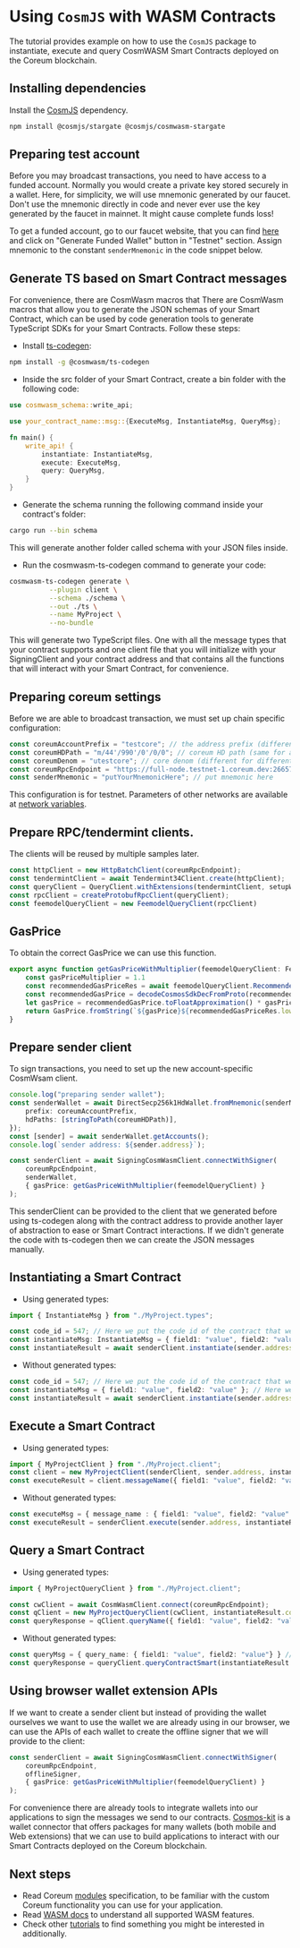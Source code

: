 # Using `CosmJS` with WASM Contracts

The tutorial provides example on how to use the `CosmJS` package to instantiate, execute and query CosmWASM Smart Contracts deployed on the Coreum blockchain.

## Installing dependencies

Install the <a href="https://github.com/cosmos/cosmjs" target="_blank" rel="noopener noreferrer" className="text-[#25D695] hover:opacity-80 text-base font-bold">CosmJS</a> dependency.

```bash
npm install @cosmjs/stargate @cosmjs/cosmwasm-stargate
```

## Preparing test account

Before you may broadcast transactions, you need to have access to a funded account.
Normally you would create a private key stored securely in a wallet.
Here, for simplicity, we will use mnemonic generated by our faucet. Don't use the mnemonic directly in code and never
ever use the key generated by the faucet in mainnet. It might cause complete funds loss!

To get a funded account, go to our faucet website, that you can find [here](/docs/tools/faucet)
and click on "Generate Funded Wallet" button in "Testnet" section.
Assign mnemonic to the constant `senderMnemonic` in the code snippet below.

## Generate TS based on Smart Contract messages

For convenience, there are CosmWasm macros that There are CosmWasm macros that allow you to generate the JSON schemas of your Smart Contract, which can be used by code generation tools to generate TypeScript SDKs for your Smart Contracts. Follow these steps:

* Install <a href="https://github.com/CosmWasm/ts-codegen" target="_blank" rel="noopener noreferrer" className="text-[#25D695] hover:opacity-80 text-base font-bold">ts-codegen</a>:

```bash
npm install -g @cosmwasm/ts-codegen
```
* Inside the src folder of your Smart Contract, create a bin folder with the following code:

```rust
use cosmwasm_schema::write_api;

use your_contract_name::msg::{ExecuteMsg, InstantiateMsg, QueryMsg};

fn main() {
    write_api! {
        instantiate: InstantiateMsg,
        execute: ExecuteMsg,
        query: QueryMsg,
    }
}
```

* Generate the schema running the following command inside your contract's folder:

```bash
cargo run --bin schema
```

This will generate another folder called schema with your JSON files inside.

* Run the cosmwasm-ts-codegen command to generate your code:

```bash
cosmwasm-ts-codegen generate \
          --plugin client \
          --schema ./schema \
          --out ./ts \
          --name MyProject \
          --no-bundle
```

This will generate two TypeScript files. One with all the message types that your contract supports and one client file that you will initialize with your SigningClient and your contract address and that contains all the functions that will interact with your Smart Contract, for convenience.

## Preparing coreum settings

Before we are able to broadcast transaction, we must set up chain specific configuration:

```ts
const coreumAccountPrefix = "testcore"; // the address prefix (different for different chains/environments)
const coreumHDPath = "m/44'/990'/0'/0/0"; // coreum HD path (same for all chains/environments)
const coreumDenom = "utestcore"; // core denom (different for different chains/environments)
const coreumRpcEndpoint = "https://full-node.testnet-1.coreum.dev:26657"; // rpc endpoint (different for different chains/environments)
const senderMnemonic = "putYourMnemonicHere"; // put mnemonic here
```

This configuration is for testnet. Parameters of other networks are available
at [network variables](/docs/tutorials/get-started/setup-cli).

## Prepare RPC/tendermint clients.

The clients will be reused by multiple samples later.

```ts
const httpClient = new HttpBatchClient(coreumRpcEndpoint);
const tendermintClient = await Tendermint34Client.create(httpClient);
const queryClient = QueryClient.withExtensions(tendermintClient, setupWasmExtension);
const rpcClient = createProtobufRpcClient(queryClient);
const feemodelQueryClient = new FeemodelQueryClient(rpcClient)
```

## GasPrice

To obtain the correct GasPrice we can use this function.

```ts
export async function getGasPriceWithMultiplier(feemodelQueryClient: FeemodelQueryClient) {
    const gasPriceMultiplier = 1.1
    const recommendedGasPriceRes = await feemodelQueryClient.RecommendedGasPrice({ AfterBlocks: 10 })
    const recommendedGasPrice = decodeCosmosSdkDecFromProto(recommendedGasPriceRes.low?.amount || "")
    let gasPrice = recommendedGasPrice.toFloatApproximation() * gasPriceMultiplier
    return GasPrice.fromString(`${gasPrice}${recommendedGasPriceRes.low?.denom || ""}`);
}
```

## Prepare sender client

To sign transactions, you need to set up the new account-specific CosmWsam client.

```ts
console.log("preparing sender wallet");
const senderWallet = await DirectSecp256k1HdWallet.fromMnemonic(senderMnemonic, {
    prefix: coreumAccountPrefix,
    hdPaths: [stringToPath(coreumHDPath)],
});
const [sender] = await senderWallet.getAccounts();
console.log(`sender address: ${sender.address}`);

const senderClient = await SigningCosmWasmClient.connectWithSigner(
    coreumRpcEndpoint,
    senderWallet,
    { gasPrice: getGasPriceWithMultiplier(feemodelQueryClient) }
);
```
This senderClient can be provided to the client that we generated before using ts-codegen along with the contract address to provide another layer of abstraction to ease or Smart Contract interactions. If we didn't generate the code with ts-codegen then we can create the JSON messages manually.

## Instantiating a Smart Contract

* Using generated types:

```ts
import { InstantiateMsg } from "./MyProject.types";

const code_id = 547; // Here we put the code id of the contract that we uploaded on the Coreum blockchain.
const instantiateMsg: InstantiateMsg = { field1: "value", field2: "value" };
const instantiateResult = await senderClient.instantiate(sender.address, code_id, instantiateMsg, "yourlabel", "auto", {});
```

* Without generated types:

```ts
const code_id = 547; // Here we put the code id of the contract that we uploaded on the Coreum blockchain.
const instantiateMsg = { field1: "value", field2: "value" }; // Here we input a correct JSON corresponding to our contract's instantiate message.
const instantiateResult = await senderClient.instantiate(sender.address, code_id, instantiateMsg, "yourlabel", "auto", {});
```

## Execute a Smart Contract

* Using generated types:

```ts
import { MyProjectClient } from "./MyProject.client";
const client = new MyProjectClient(senderClient, sender.address, instantiateResult.contractAddress);
const executeResult = client.messageName({ field1: "value", field2: "value"})
```

* Without generated types:

```ts
const executeMsg = { message_name : { field1: "value", field2: "value" }} //Example of a possible execute msg
const executeResult = senderClient.execute(sender.address, instantiateResult.contractAddress, executeMsg, "auto", "memo");
```

## Query a Smart Contract

* Using generated types:

```ts
import { MyProjectQueryClient } from "./MyProject.client";

const cwClient = await CosmWasmClient.connect(coreumRpcEndpoint);
const qClient = new MyProjectQueryClient(cwClient, instantiateResult.contractAddress);
const queryResponse = qClient.queryName({ field1: "value", field2: "value"})
```

* Without generated types:

```ts
const queryMsg = { query_name: { field1: "value", field2: "value"} } //Example of a possible query msg
const queryResponse = queryClient.queryContractSmart(instantiateResult.contractAddress, queryMsg);
```

## Using browser wallet extension APIs

If we want to create a sender client but instead of providing the wallet ourselves we want to use the wallet we are already using in our browser, we can use the APIs of each wallet to create the offline signer that we will provide to the client:

```ts
const senderClient = await SigningCosmWasmClient.connectWithSigner(
    coreumRpcEndpoint,
    offlineSigner,
    { gasPrice: getGasPriceWithMultiplier(feemodelQueryClient) }
);
```

For convenience there are already tools to integrate wallets into our applications to sign the messages we send to our contracts. <a href="https://github.com/cosmology-tech/cosmos-kit" target="_blank" rel="noopener noreferrer" className="text-[#25D695] hover:opacity-80 text-base font-bold">Cosmos-kit</a> is a wallet connector that offers packages for many wallets (both mobile and Web extensions) that we can use to build applications to interact with our Smart Contracts deployed on the Coreum blockchain.

## Next steps

* Read Coreum [modules](/docs/overview/modules) specification, to be familiar with the custom Coreum functionality you can
  use for your application.
* Read <a href="https://docs.cosmwasm.com/docs/" target="_blank" rel="noopener noreferrer" className="text-[#25D695] hover:opacity-80 text-base font-bold">WASM docs</a> to understand all supported WASM features.
* Check other [tutorials](/docs/overview/tutorials) to find something you might be interested in additionally.
